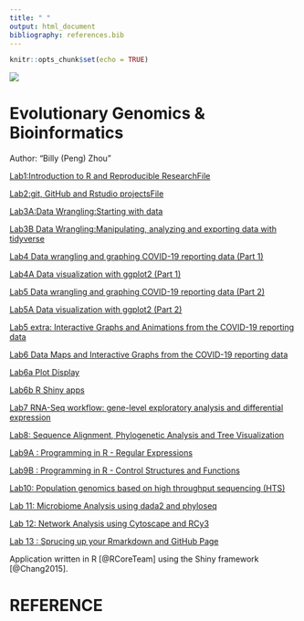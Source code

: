 ```yaml
---
title: " "
output: html_document
bibliography: references.bib
---
```


```r
knitr::opts_chunk$set(echo = TRUE)
```
![](image/Image_2.jpg)

# Evolutionary Genomics & Bioinformatics
Author: "Billy (Peng) Zhou"


[Lab1:Introduction to R and Reproducible ResearchFile](Lab_1.html)

[Lab2:git, GitHub and Rstudio projectsFile](Lab2_Rmd.html)

[Lab3A:Data Wrangling:Starting with data](Lab3A.html)

[Lab3B Data Wrangling:Manipulating, analyzing and exporting data with tidyverse](Lab3B.html)

[Lab4 Data wrangling and graphing COVID-19 reporting data (Part 1)](Lab4.html) 

[Lab4A Data visualization with ggplot2 (Part 1)](Lab4a.html) 

[Lab5 Data wrangling and graphing COVID-19 reporting data (Part 2)](Lab5.html) 

[Lab5A Data visualization with ggplot2 (Part 2)](Lab5a.html) 

[Lab5 extra: Interactive Graphs and Animations from the COVID-19 reporting data](Lab5extra.html)

[Lab6 Data Maps and Interactive Graphs from the COVID-19 reporting data](Lab6.html) 

[Lab6a Plot Display](Lab6a.html)

[Lab6b R Shiny apps](Lab6b.html)

[Lab7 RNA-Seq workflow: gene-level exploratory analysis and differential expression](Lab7.html)

[Lab8: Sequence Alignment, Phylogenetic Analysis and Tree Visualization](Lab8.html)

[Lab9A : Programming in R - Regular Expressions](Lab9A.html)

[Lab9B : Programming in R - Control Structures and Functions](Lab9B.html)

[Lab10: Population genomics based on high throughput sequencing (HTS)](Lab10.html)

[Lab 11: Microbiome Analysis using dada2 and phyloseq](Lab11.html)

[Lab 12: Network Analysis using Cytoscape and RCy3](Lab12.html)

[Lab 13 : Sprucing up your Rmarkdown and GitHub Page](Lab13.html)

Application written in R [@RCoreTeam] using the Shiny framework [@Chang2015].

# REFERENCE
